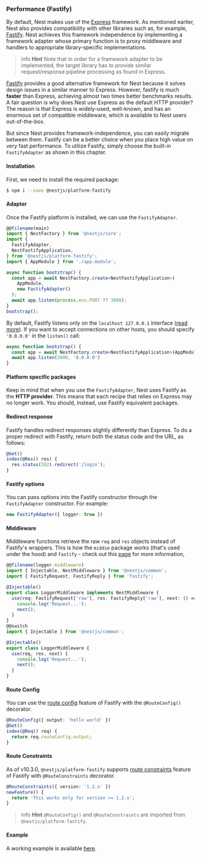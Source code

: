 ### Performance (Fastify)

By default, Nest makes use of the [Express](https://expressjs.com/) framework. As mentioned earlier, Nest also provides compatibility with other libraries such as, for example, [Fastify](https://github.com/fastify/fastify). Nest achieves this framework independence by implementing a framework adapter whose primary function is to proxy middleware and handlers to appropriate library-specific implementations.

> info **Hint** Note that in order for a framework adapter to be implemented, the target library has to provide similar request/response pipeline processing as found in Express.

[Fastify](https://github.com/fastify/fastify) provides a good alternative framework for Nest because it solves design issues in a similar manner to Express. However, fastify is much **faster** than Express, achieving almost two times better benchmarks results. A fair question is why does Nest use Express as the default HTTP provider? The reason is that Express is widely-used, well-known, and has an enormous set of compatible middleware, which is available to Nest users out-of-the-box.

But since Nest provides framework-independence, you can easily migrate between them. Fastify can be a better choice when you place high value on very fast performance. To utilize Fastify, simply choose the built-in `FastifyAdapter` as shown in this chapter.

#### Installation

First, we need to install the required package:

```bash
$ npm i --save @nestjs/platform-fastify
```

#### Adapter

Once the Fastify platform is installed, we can use the `FastifyAdapter`.

```typescript
@@filename(main)
import { NestFactory } from '@nestjs/core';
import {
  FastifyAdapter,
  NestFastifyApplication,
} from '@nestjs/platform-fastify';
import { AppModule } from './app.module';

async function bootstrap() {
  const app = await NestFactory.create<NestFastifyApplication>(
    AppModule,
    new FastifyAdapter()
  );
  await app.listen(process.env.PORT ?? 3000);
}
bootstrap();
```

By default, Fastify listens only on the `localhost 127.0.0.1` interface ([read more](https://www.fastify.io/docs/latest/Guides/Getting-Started/#your-first-server)). If you want to accept connections on other hosts, you should specify `'0.0.0.0'` in the `listen()` call:

```typescript
async function bootstrap() {
  const app = await NestFactory.create<NestFastifyApplication>(AppModule, new FastifyAdapter())
  await app.listen(3000, '0.0.0.0')
}
```

#### Platform specific packages

Keep in mind that when you use the `FastifyAdapter`, Nest uses Fastify as the **HTTP provider**. This means that each recipe that relies on Express may no longer work. You should, instead, use Fastify equivalent packages.

#### Redirect response

Fastify handles redirect responses slightly differently than Express. To do a proper redirect with Fastify, return both the status code and the URL, as follows:

```typescript
@Get()
index(@Res() res) {
  res.status(302).redirect('/login');
}
```

#### Fastify options

You can pass options into the Fastify constructor through the `FastifyAdapter` constructor. For example:

```typescript
new FastifyAdapter({ logger: true })
```

#### Middleware

Middleware functions retrieve the raw `req` and `res` objects instead of Fastify's wrappers. This is how the `middie` package works (that's used under the hood) and `fastify` - check out this [page](https://www.fastify.io/docs/latest/Reference/Middleware/) for more information,

```typescript
@@filename(logger.middleware)
import { Injectable, NestMiddleware } from '@nestjs/common';
import { FastifyRequest, FastifyReply } from 'fastify';

@Injectable()
export class LoggerMiddleware implements NestMiddleware {
  use(req: FastifyRequest['raw'], res: FastifyReply['raw'], next: () => void) {
    console.log('Request...');
    next();
  }
}
@@switch
import { Injectable } from '@nestjs/common';

@Injectable()
export class LoggerMiddleware {
  use(req, res, next) {
    console.log('Request...');
    next();
  }
}
```

#### Route Config

You can use the [route config](https://fastify.dev/docs/latest/Reference/Routes/#config) feature of Fastify with the `@RouteConfig()` decorator.

```typescript
@RouteConfig({ output: 'hello world' })
@Get()
index(@Req() req) {
  return req.routeConfig.output;
}
```

#### Route Constraints

As of v10.3.0, `@nestjs/platform-fastify` supports [route constraints](https://fastify.dev/docs/latest/Reference/Routes/#constraints) feature of Fastify with `@RouteConstraints` decorator.

```typescript
@RouteConstraints({ version: '1.2.x' })
newFeature() {
  return 'This works only for version >= 1.2.x';
}
```

> info **Hint** `@RouteConfig()` and `@RouteConstraints` are imported from `@nestjs/platform-fastify`.

#### Example

A working example is available [here](https://github.com/nestjs/nest/tree/master/sample/10-fastify).
